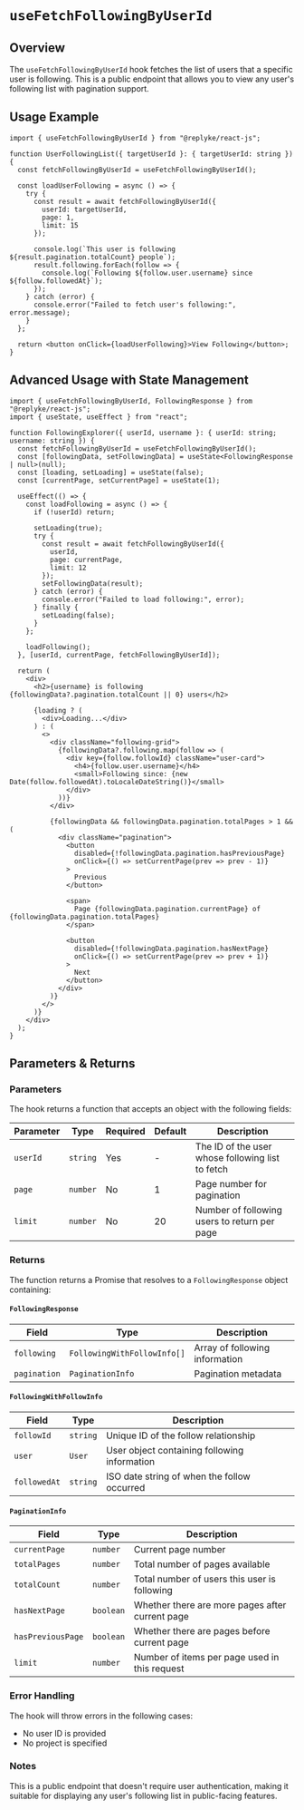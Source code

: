 # `useFetchFollowingByUserId`

## Overview

The `useFetchFollowingByUserId` hook fetches the list of users that a specific user is following. This is a public endpoint that allows you to view any user's following list with pagination support.

## Usage Example

```tsx
import { useFetchFollowingByUserId } from "@replyke/react-js";

function UserFollowingList({ targetUserId }: { targetUserId: string }) {
  const fetchFollowingByUserId = useFetchFollowingByUserId();

  const loadUserFollowing = async () => {
    try {
      const result = await fetchFollowingByUserId({
        userId: targetUserId,
        page: 1,
        limit: 15
      });

      console.log(`This user is following ${result.pagination.totalCount} people`);
      result.following.forEach(follow => {
        console.log(`Following ${follow.user.username} since ${follow.followedAt}`);
      });
    } catch (error) {
      console.error("Failed to fetch user's following:", error.message);
    }
  };

  return <button onClick={loadUserFollowing}>View Following</button>;
}
```

## Advanced Usage with State Management

```tsx
import { useFetchFollowingByUserId, FollowingResponse } from "@replyke/react-js";
import { useState, useEffect } from "react";

function FollowingExplorer({ userId, username }: { userId: string; username: string }) {
  const fetchFollowingByUserId = useFetchFollowingByUserId();
  const [followingData, setFollowingData] = useState<FollowingResponse | null>(null);
  const [loading, setLoading] = useState(false);
  const [currentPage, setCurrentPage] = useState(1);

  useEffect(() => {
    const loadFollowing = async () => {
      if (!userId) return;

      setLoading(true);
      try {
        const result = await fetchFollowingByUserId({
          userId,
          page: currentPage,
          limit: 12
        });
        setFollowingData(result);
      } catch (error) {
        console.error("Failed to load following:", error);
      } finally {
        setLoading(false);
      }
    };

    loadFollowing();
  }, [userId, currentPage, fetchFollowingByUserId]);

  return (
    <div>
      <h2>{username} is following {followingData?.pagination.totalCount || 0} users</h2>

      {loading ? (
        <div>Loading...</div>
      ) : (
        <>
          <div className="following-grid">
            {followingData?.following.map(follow => (
              <div key={follow.followId} className="user-card">
                <h4>{follow.user.username}</h4>
                <small>Following since: {new Date(follow.followedAt).toLocaleDateString()}</small>
              </div>
            ))}
          </div>

          {followingData && followingData.pagination.totalPages > 1 && (
            <div className="pagination">
              <button
                disabled={!followingData.pagination.hasPreviousPage}
                onClick={() => setCurrentPage(prev => prev - 1)}
              >
                Previous
              </button>

              <span>
                Page {followingData.pagination.currentPage} of {followingData.pagination.totalPages}
              </span>

              <button
                disabled={!followingData.pagination.hasNextPage}
                onClick={() => setCurrentPage(prev => prev + 1)}
              >
                Next
              </button>
            </div>
          )}
        </>
      )}
    </div>
  );
}
```

## Parameters & Returns

### Parameters

The hook returns a function that accepts an object with the following fields:

| Parameter | Type     | Required | Default | Description                           |
|-----------|----------|----------|---------|---------------------------------------|
| `userId`  | `string` | Yes      | -       | The ID of the user whose following list to fetch |
| `page`    | `number` | No       | 1       | Page number for pagination            |
| `limit`   | `number` | No       | 20      | Number of following users to return per page |

### Returns

The function returns a Promise that resolves to a `FollowingResponse` object containing:

#### `FollowingResponse`
| Field        | Type                        | Description                        |
|--------------|-----------------------------|------------------------------------|
| `following`  | `FollowingWithFollowInfo[]` | Array of following information     |
| `pagination` | `PaginationInfo`            | Pagination metadata                |

#### `FollowingWithFollowInfo`
| Field        | Type     | Description                                  |
|--------------|----------|----------------------------------------------|
| `followId`   | `string` | Unique ID of the follow relationship        |
| `user`       | `User`   | User object containing following information |
| `followedAt` | `string` | ISO date string of when the follow occurred |

#### `PaginationInfo`
| Field             | Type      | Description                                      |
|-------------------|-----------|--------------------------------------------------|
| `currentPage`     | `number`  | Current page number                              |
| `totalPages`      | `number`  | Total number of pages available                  |
| `totalCount`      | `number`  | Total number of users this user is following    |
| `hasNextPage`     | `boolean` | Whether there are more pages after current page |
| `hasPreviousPage` | `boolean` | Whether there are pages before current page     |
| `limit`           | `number`  | Number of items per page used in this request   |

### Error Handling

The hook will throw errors in the following cases:
- No user ID is provided
- No project is specified

### Notes

This is a public endpoint that doesn't require user authentication, making it suitable for displaying any user's following list in public-facing features.